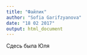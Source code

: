 ```yaml
---
title: "Файлик"
author: "Sofia Garifzyanova"
date: "18 02 2017"
output: html_document
---
```


Сдесь была Юля